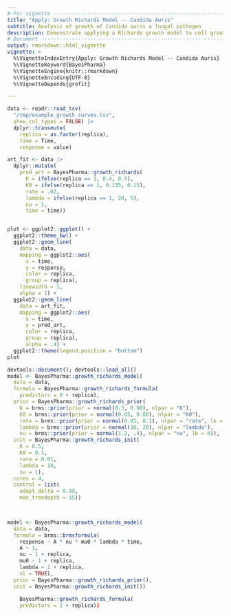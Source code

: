 ```yaml
---
# For vignette -----------------------------------------------------------------
title: "Apply: Growth Richards Model -- Candida Auris"
subtitle: Analysis of growth of Candida auris a fungal pathogen
description: Demonstrate applying a Richards growth model to cell growth data
# Document ---------------------------------------------------------------------
output: rmarkdown::html_vignette
vignette: >
  %\VignetteIndexEntry{Apply: Growth Richards Model -- Candida Auris}
  %\VignetteKeyword{BayesPharma}
  %\VignetteEngine{knitr::rmarkdown}
  %\VignetteEncoding{UTF-8}
  %\VignetteDepends{grofit}

---
```



```r
data <- readr::read_tsv(
  "/tmp/example_growth_curves.tsv",
  show_col_types = FALSE) |>
  dplyr::transmute(
    replica = as.factor(replica),
    time = Time,
    response = value)
```

```r

art_fit <- data |>
  dplyr::mutate(
    pred_art = BayesPharma::growth_richards(
      K = ifelse(replica == 1, 0.4, 0.5),
      K0 = ifelse(replica == 1, 0.135, 0.15),
      rate = .02,
      lambda = ifelse(replica == 1, 20, 5),
      nu = 1,
      time = time))


plot <- ggplot2::ggplot() +
  ggplot2::theme_bw() +
  ggplot2::geom_line(
    data = data,
    mapping = ggplot2::aes(
      x = time,
      y = response,
      color = replica,
      group = replica),
    linewidth = 1,  
    alpha = 1) +
  ggplot2::geom_line(
    data = art_fit,
    mapping = ggplot2::aes(
      x = time,
      y = pred_art,
      color = replica,
      group = replica),
      alpha = .4) +
  ggplot2::theme(legend.position = "bottom")
plot
```


```r
devtools::document(); devtools::load_all()
model <- BayesPharma::growth_richards_model(
  data = data,
  formula = BayesPharma::growth_richards_formula(
    predictors = 0 + replica),
  prior = BayesPharma::growth_richards_prior(
    K = brms::prior(prior = normal(0.3, 0.08), nlpar = "K"),
    K0 = brms::prior(prior = normal(0.05, 0.08), nlpar = "K0"),
    rate = brms::prior(prior = normal(0.01, 0.1), nlpar = "rate", lb = 0),
    lambda = brms::prior(prior = normal(10, 20), nlpar = "lambda"),
    nu = brms::prior(prior = normal(1.2, .4), nlpar = "nu", lb = 0)),
  init = BayesPharma::growth_richards_init(
    K = 0.5,
    K0 = 0.1,
    rate = 0.01,
    lambda = 10,
    nu = 1),
  cores = 4,
  control = list(
    adapt_delta = 0.99,
    max_treedepth = 15))
  


model <- BayesPharma::growth_richards_model(
  data = data,
  formula = brms::brmsformula(
    response ~ A * nu * mu0 * lambda * time,
    A ~ 1,
    nu ~ 1 + replica,
    mu0 ~ 1 + replica,
    lambda ~ 1 + replica,
    nl = TRUE),
  prior = BayesPharma::growth_richards_prior(),
  init = BayesPharma::growth_richards_init())
    
    BayesPharma::growth_richards_formula(
    predictors = 1 + replica))

```





